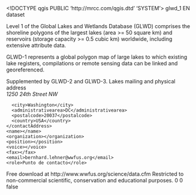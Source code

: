 <!DOCTYPE qgis PUBLIC 'http://mrcc.com/qgis.dtd' 'SYSTEM'>
<qgis version="3.36.2-Maidenhead">
  <identifier>glwd_1</identifier>
  <parentidentifier></parentidentifier>
  <language>EN</language>
  <type>dataset</type>
  <title>glwd_1</title>
  <abstract>Level 1 of the Global Lakes and Wetlands Database (GLWD) comprises the shoreline polygons of the largest lakes (area >= 50 square km) and reservoirs (storage capacity >= 0.5 cubic km) worldwide, including extensive attribute data.

GLWD-1 represents a global polygon map of large lakes to which existing lake registers, compilations or remote sensing data can be linked and georeferenced.

Supplemented by GLWD-2 and GLWD-3.</abstract>
  <keywords vocabulary="gmd:topicCategory">
    <keyword>Lakes</keyword>
  </keywords>
  <contact>
    <contactAddress>
      <type>mailing and physical address</type>
      <address>1250 24th Street NW</address>
      <city>Washington</city>
      <administrativearea>DC</administrativearea>
      <postalcode>20037</postalcode>
      <country>USA</country>
    </contactAddress>
    <name></name>
    <organization></organization>
    <position></position>
    <voice></voice>
    <fax></fax>
    <email>bernhard.lehner@wwfus.org</email>
    <role>Punto de contacto</role>
  </contact>
  <links>
    <link format="" mimeType="" size="" type="Local Area Network" url="file://\\GIS-LEHNER\C$\bernhard_work\GLWD\glwd_1.shp" description="" name="Shapefile"/>
  </links>
  <dates/>
  <fees></fees>
  <constraints type="Acceso">Free download at http://www.wwfus.org/science/data.cfm</constraints>
  <rights>Restricted to non-commercial scientific, conservation and educational purposes.</rights>
  <encoding></encoding>
  <crs>
    <spatialrefsys nativeFormat="Wkt">
      <wkt></wkt>
      <proj4></proj4>
      <srsid>0</srsid>
      <srid>0</srid>
      <authid></authid>
      <description></description>
      <projectionacronym></projectionacronym>
      <ellipsoidacronym></ellipsoidacronym>
      <geographicflag>false</geographicflag>
    </spatialrefsys>
  </crs>
  <extent/>
</qgis>
